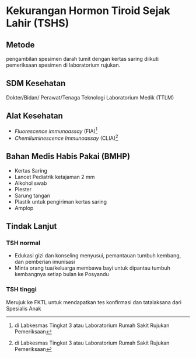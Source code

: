 # Kekurangan Hormon Tiroid Sejak Lahir (TSHS)
## Metode
pengambilan spesimen darah tumit dengan kertas saring diikuti pemeriksaan spesimen di laboratorium rujukan.

## SDM Kesehatan
Dokter/Bidan/ Perawat/Tenaga Teknologi Laboratorium Medik (TTLM)

## Alat Kesehatan
- _Fluorescence immunoassay_ (FIA)[^*]
- _Chemiluminescence Immunoassay_ (CLIA)[^*]

## Bahan Medis Habis Pakai (BMHP)
- Kertas Saring
- Lancet Pediatrik ketajaman 2 mm
- Alkohol swab
- Plester
- Sarung tangan
- Plastik untuk pengiriman kertas saring
- Amplop

## Tindak Lanjut
### TSH normal
- Edukasi gizi dan konseling menyusui, pemantauan tumbuh kembang, dan pemberian imunisasi
- Minta orang tua/keluarga membawa bayi untuk dipantau tumbuh kembangnya setiap bulan ke Posyandu
### TSH tinggi
Merujuk ke FKTL untuk mendapatkan tes konfirmasi dan tatalaksana dari Spesialis Anak

[^*]: di Labkesmas Tingkat 3 atau Laboratorium Rumah Sakit Rujukan Pemeriksaan
